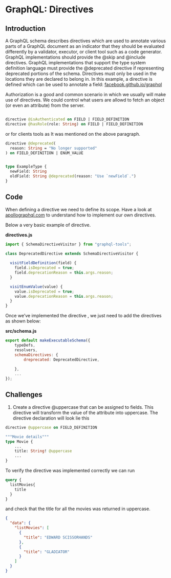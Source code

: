 # GraphQL: Directives

## Introduction

A GraphQL schema describes directives which are used to annotate various parts of a GraphQL document as an indicator that 
they should be evaluated differently by a validator, executor, or client tool such as a code generator.
GraphQL implementations should provide the @skip and @include directives.
GraphQL implementations that support the type system definition language must provide the  @deprecated directive if 
representing deprecated portions of the schema.
Directives must only be used in the locations they are declared to belong in. In this example, a directive is defined 
which can be used to annotate a field: [facebook.github.io/graphql](https://facebook.github.io/graphql/draft/#sec-Type-System.Directives) 

Authorization is a good and common scenario in which we usually will make use of directives. We could control what
users are allowd to fetch an object (or even an attribute) from the server.

```graphql

directive @isAuthenticated on FIELD | FIELD_DEFINITION
directive @hasRole(role: String) on FIELD | FIELD_DEFINITION


```

or for clients tools as It was mentioned on the above paragraph.

```graphql
directive @deprecated(
  reason: String = "No longer supported"
) on FIELD_DEFINITION | ENUM_VALUE


type ExampleType {
  newField: String
  oldField: String @deprecated(reason: "Use `newField`.")
}

```


## Code

When defining a directive we need to define its scope. Have a look at [apollographql.com](https://www.apollographql.com/docs/graphql-tools/schema-directives.html) to understand
how to implement our own directives.

Below a very basic example of directive.

**directives.js**
```js
import { SchemaDirectiveVisitor } from "graphql-tools";

class DeprecatedDirective extends SchemaDirectiveVisitor {
  
  visitFieldDefinition(field) {
    field.isDeprecated = true;
    field.deprecationReason = this.args.reason;
  }

  visitEnumValue(value) {
    value.isDeprecated = true;
    value.deprecationReason = this.args.reason;
  }
}
```

Once we've implemented the directive ,  we just need to add the directives as shown below:

**src/schema.js**
```js
export default makeExecutableSchema({
    typeDefs,
    resolvers,
    schemaDirectives: {
        dreprecated: DeprecatedDirective,
        
    },
    ...
});
```

## Challenges

1. Create a directive @uppercase that can be assigned to fields. This directive will transform the value of the attribute
into uppercase. The directive declaration will look lie this

```graphql
directive @uppercase on FIELD_DEFINITION

"""Movie details"""
type Movie {
    ...
    title: String! @uppercase
    ...
}

```  

To verify the directive was implemented correctly we can run

```graphql
query {
  listMovies{
    title
  }
}
```

and check that the title for all the movies was returned in uppercase.

```json
{
  "data": {
    "listMovies": [
      {
        "title": "EDWARD SCISSORHANDS"
      },
      {
        "title": "GLADIATOR"
      }
    ]
  }
}
```